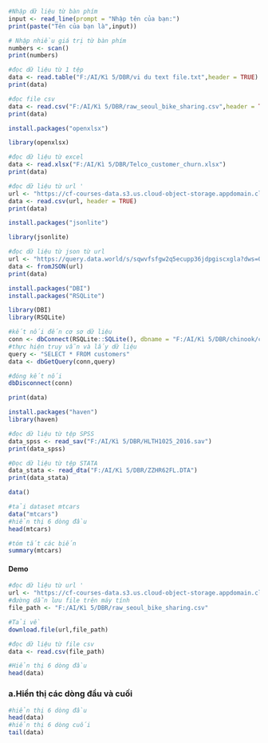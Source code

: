 ```{r}
#Nhập dữ liệu từ bàn phím 
input <- read_line(prompt = "Nhập tên của bạn:")
print(paste("Tên của bạn là",input))
```

```{r}
# Nhập nhiều giá trị từ bàn phím
numbers <- scan()
print(numbers)
```

```{r}
#đọc dữ liệu từ 1 tệp
data <- read.table("F:/AI/Kì 5/DBR/vi du text file.txt",header = TRUE)
print(data)
```

```{r}
#đọc file csv
data <- read.csv("F:/AI/Kì 5/DBR/raw_seoul_bike_sharing.csv",header = TRUE)
print(data)
```

```{r}
install.packages("openxlsx")
```

```{r}
library(openxlsx)
```

```{r}
#đọc dữ liệu từ excel
data <- read.xlsx("F:/AI/Kì 5/DBR/Telco_customer_churn.xlsx")
print(data)
```

```{r}
#đọc dữ liệu từ url '
url <- "https://cf-courses-data.s3.us.cloud-object-storage.appdomain.cloud/IBMDeveloperSkillsNetwork-RP0321EN-SkillsNetwork/labs/datasets/raw_seoul_bike_sharing.csv"
data <- read.csv(url, header = TRUE)
print(data)
```

```{r}
install.packages("jsonlite")
```

```{r}
library(jsonlite)
```

```{r}
#đọc dữ liệu từ json từ url 
url <- "https://query.data.world/s/sqwvfsfgw2q5ecupp36jdpgiscxgla?dws=00000"
data <- fromJSON(url)
print(data)
```

```{r}
install.packages("DBI")
install.packages("RSQLite")
```

```{r}
library(DBI)
library(RSQLite)
```

```{r}
#kết nối đến cơ sơ dữ liệu 
conn <- dbConnect(RSQLite::SQLite(), dbname = "F:/AI/Kì 5/DBR/chinook/chinook.db")
#thực hiện truy vẫn và lấy dữ liệu
query <- "SELECT * FROM customers"
data <- dbGetQuery(conn,query)

#đóng kết nối
dbDisconnect(conn)

print(data)
```

```{r}
install.packages("haven")
library(haven)
```

```{r}
#đọc dữ liệu từ tệp SPSS
data_spss <- read_sav("F:/AI/Kì 5/DBR/HLTH1025_2016.sav")
print(data_spss)
```

```{r}
#Đọc dữ liệu từ tệp STATA
data_stata <- read_dta("F:/AI/Kì 5/DBR/ZZHR62FL.DTA")
print(data_stata)
```

```{r}
data()
```

```{r}
#tải dataset mtcars
data("mtcars")
#hiển thị 6 dòng đầu
head(mtcars)
```

```{r}
#tóm tắt các biến 
summary(mtcars)
```

#### Demo

```{r}

#đọc dữ liệu từ url '
url <- "https://cf-courses-data.s3.us.cloud-object-storage.appdomain.cloud/IBMDeveloperSkillsNetwork-RP0321EN-SkillsNetwork/labs/datasets/raw_seoul_bike_sharing.csv"
#đường dẫn lưu file trên máy tính 
file_path <- "F:/AI/Kì 5/DBR/raw_seoul_bike_sharing.csv"

#Tải về 
download.file(url,file_path)
```

```{r}
#đọc dữ liệu từ file csv
data <- read.csv(file_path)

#Hiển thị 6 dòng đầu 
head(data)
```

### a.Hiển thị các dòng đầu và cuối 

```{r}
#hiển thị 6 dòng đầu 
head(data)
#hiển thị 6 dòng cuối 
tail(data)
```
